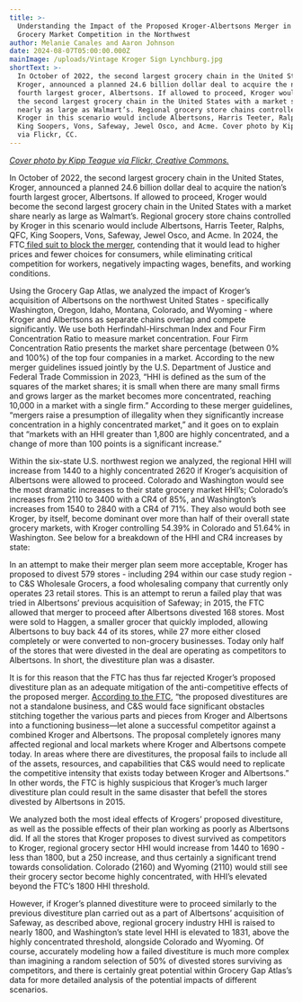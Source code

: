 ```yaml
---
title: >-
  Understanding the Impact of the Proposed Kroger-Albertsons Merger in the
  Grocery Market Competition in the Northwest
author: Melanie Canales and Aaron Johnson
date: 2024-08-07T05:00:00.000Z
mainImage: /uploads/Vintage Kroger Sign Lynchburg.jpg
shortText: >-
  In October of 2022, the second largest grocery chain in the United States,
  Kroger, announced a planned 24.6 billion dollar deal to acquire the nation’s
  fourth largest grocer, Albertsons. If allowed to proceed, Kroger would become
  the second largest grocery chain in the United States with a market share
  nearly as large as Walmart’s. Regional grocery store chains controlled by
  Kroger in this scenario would include Albertsons, Harris Teeter, Ralphs, QFC,
  King Soopers, Vons, Safeway, Jewel Osco, and Acme. Cover photo by Kipp Teague
  via Flickr, CC.
---
```


*[Cover photo by Kipp Teague via Flickr, Creative Commons.](https://www.flickr.com/photos/retroweb/5983178658)*

In October of 2022, the second largest grocery chain in the United States, Kroger, announced a planned 24.6 billion dollar deal to acquire the nation’s fourth largest grocer, Albertsons. If allowed to proceed, Kroger would become the second largest grocery chain in the United States with a market share nearly as large as Walmart’s. Regional grocery store chains controlled by Kroger in this scenario would include Albertsons, Harris Teeter, Ralphs, QFC, King Soopers, Vons, Safeway, Jewel Osco, and Acme. In 2024, the FTC[ filed suit to block the merger](https://www.ftc.gov/news-events/news/press-releases/2024/02/ftc-challenges-krogers-acquisition-albertsons), contending that it would lead to higher prices and fewer choices for consumers, while eliminating critical competition for workers, negatively impacting wages, benefits, and working conditions.

Using the Grocery Gap Atlas, we analyzed the impact of Kroger’s acquisition of Albertsons on the northwest United States - specifically Washington, Oregon, Idaho, Montana, Colorado, and Wyoming - where Kroger and Albertsons as separate chains overlap and compete significantly. We use both Herfindahl-Hirschman Index and Four Firm Concentration Ratio to measure market concentration. Four Firm Concentration Ratio presents the market share percentage (between 0% and 100%) of the top four companies in a market. According to the new merger guidelines issued jointly by the U.S. Department of Justice and Federal Trade Commission in 2023, “HHI is defined as the sum of the squares of the market shares; it is small when there are many small firms and grows larger as the market becomes more concentrated, reaching 10,000 in a market with a single firm.” According to these merger guidelines, “mergers raise a presumption of illegality when they significantly increase concentration in a highly concentrated market,” and it goes on to explain that “markets with an HHI greater than 1,800 are highly concentrated, and a change of more than 100 points is a significant increase.”

Within the six-state U.S. northwest region we analyzed, the regional HHI will increase from 1440 to a highly concentrated 2620 if Kroger’s acquisition of Albertsons were allowed to proceed. Colorado and Washington would see the most dramatic increases to their state grocery market HHI’s; Colorado’s increases from 2110 to 3400 with a CR4 of 85%, and Washington’s increases from 1540 to 2840 with a CR4 of 71%. They also would both see Kroger, by itself, become dominant over more than half of their overall state grocery markets, with Kroger controlling 54.39% in Colorado and 51.64% in Washington. See below for a breakdown of the HHI and CR4 increases by state:

<PostWidget widget="CR4Table" />

In an attempt to make their merger plan seem more acceptable, Kroger has proposed to divest 579 stores - including 294 within our case study region - to C\&S Wholesale Grocers, a food wholesaling company that currently only operates 23 retail stores. This is an attempt to rerun a failed play that was tried in Albertsons’ previous acquisition of Safeway; in 2015, the FTC allowed that merger to proceed after Albertsons divested 168 stores. Most were sold to Haggen, a smaller grocer that quickly imploded, allowing Albertsons to buy back 44 of its stores, while 27 more either closed completely or were converted to non-grocery businesses. Today only half of the stores that were divested in the deal are operating as competitors to Albertsons. In short, the divestiture plan was a disaster.

It is for this reason that the FTC has thus far rejected Kroger’s proposed divestiture plan as an adequate mitigation of the anti-competitive effects of the proposed merger. [According to the FTC](https://www.ftc.gov/news-events/news/press-releases/2024/02/ftc-challenges-krogers-acquisition-albertsons), “the proposed divestitures are not a standalone business, and C\&S would face significant obstacles stitching together the various parts and pieces from Kroger and Albertsons into a functioning business—let alone a successful competitor against a combined Kroger and Albertsons. The proposal completely ignores many affected regional and local markets where Kroger and Albertsons compete today. In areas where there are divestitures, the proposal fails to include all of the assets, resources, and capabilities that C\&S would need to replicate the competitive intensity that exists today between Kroger and Albertsons.” In other words, the FTC is highly suspicious that Kroger’s much larger divestiture plan could result in the same disaster that befell the stores divested by Albertsons in 2015.

We analyzed both the most ideal effects of Krogers’ proposed divestiture, as well as the possible effects of their plan working as poorly as Albertsons did. If all the stores that Kroger proposes to divest survived as competitors to Kroger, regional grocery sector HHI would increase from 1440 to 1690 - less than 1800, but a 250 increase, and thus certainly a significant trend towards consolidation. Colorado (2160) and Wyoming (2110) would still see their grocery sector become highly concentrated, with HHI’s elevated beyond the FTC’s 1800 HHI threshold.

However, if Kroger’s planned divestiture were to proceed similarly to the previous divestiture plan carried out as a part of Albertsons’ acquisition of Safeway, as described above, regional grocery industry HHI is raised to nearly 1800, and Washington’s state level HHI is elevated to 1831, above the highly concentrated threshold, alongside Colorado and Wyoming. Of course, accurately modeling how a failed divestiture is much more complex than imagining a random selection of 50% of divested stores surviving as competitors, and there is certainly great potential within Grocery Gap Atlas’s data for more detailed analysis of the potential impacts of different scenarios. 
